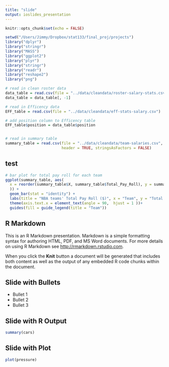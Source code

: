 ```yaml
---
title: "slide"
output: ioslides_presentation
---
```


```r
knitr::opts_chunk$set(echo = FALSE)
```

```r
setwd("/Users/Jimmy/Dropbox/stat133/final_proj/projects")
library("dplyr")
library("stringr")
library("MASS")
library("ggplot2")
library("plyr")
library("stringr")
library("readr")
library("reshape2")
library("png")

```

```r
# read in clean roster data
data_table = read.csv(file = "../data/cleandata/roster-salary-stats.csv" , header = TRUE, stringsAsFactors = FALSE)
data_table = data_table[, -1]

# read in Efficency data
EFF_table = read.csv(file = "../data/cleandata/eff-stats-salary.csv")

# add position column to Efficency table 
EFF_table$position = data_table$position


# read in summary table
summary_table = read.csv(file = "../data/cleandata/team-salaries.csv",
                         header = TRUE, stringsAsFactors = FALSE)

```

## test

```r

# bar plot for total pay roll for each team
ggplot(summary_table, aes(
  x = reorder(summary_table$X, summary_table$Total_Pay_Roll), y = summary_table$Total_Pay_Roll , fill =summary_table$X
  )) +
  geom_bar(stat = "identity") +
  labs(title = "NBA teams' Total Pay Roll ($)", x = "Team", y = "Total Pay Roll") +
  theme(axis.text.x = element_text(angle = 90,  hjust = 1 ))+
  guides(fill = guide_legend(title = "Team"))


```

## R Markdown

This is an R Markdown presentation. Markdown is a simple formatting syntax for authoring HTML, PDF, and MS Word documents. For more details on using R Markdown see <http://rmarkdown.rstudio.com>.

When you click the **Knit** button a document will be generated that includes both content as well as the output of any embedded R code chunks within the document.

## Slide with Bullets

- Bullet 1
- Bullet 2
- Bullet 3

## Slide with R Output

```r
summary(cars)
```

## Slide with Plot

```r
plot(pressure)
```

